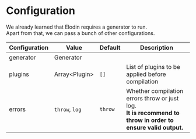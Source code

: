 

# Configuration

We already learned that Elodin requires a generator to run.<br />
Apart from that, we can pass a bunch of other configurations.

| Configuration | Value           | Default | Description                                                                                                      |
| ------------- | --------------- | ------- | ---------------------------------------------------------------------------------------------------------------- |
| generator     | Generator       |         |                                                                                                                  |
| plugins       | Array\<Plugin\> | `[]`    | List of plugins to be applied before compilation                                                                 |
| errors        | `throw`, `log`  | `throw` | Whether compilation errors throw or just log.<br />**It is recommend to throw in order to ensure valid output.** |
